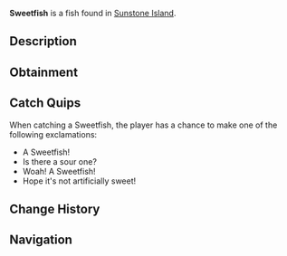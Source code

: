 {{FishInfobox
|image          = Sweetfish.png
|rarity         = Common
|sea            = First Sea
|location       = [[Sunstone Island]]
|sublocation    = 
|sources        = Fish Barrel, Fishing Rod
|radar_location = 
|xp             = 25
|weather        = Clear
|time           = 
|season         = Autumn
|bait           = Worm
|base_weight    = 0.5
|base_value     = 40
|weight_range   = 0.3
|base_chance    = 75
|base_resil     = 85
}}
'''Sweetfish''' is a {{Rarity|Common}} fish found in [[Sunstone Island]].

== Description ==
{{Description|The Sweetfish is known for its delicate sweet flavour, and its golden hue. They are very commonly found in short river-like gap of Sunstone Island.|Bestiary Entry}}

== Obtainment ==
{{Description|Found in the centre gap of Sunstone Island.|Bestiary Hint}}
{{Fish Availability|
Sunstone Island
|top_rods      = 
Leviathan's Fang Rod\198455.23\153363.5;
Trident Rod\193486.51\115360.63;
Free Spirit Rod\191144.81\115189.42;
No-Life Rod\189623.47\165272.03;
Azure Of Lagoon\185816.46\114009.84;
Training Rod\157977.64\157977.64;
Flimsy Rod\129820.34\117966.27;
Resourceful Rod\163621.41\113733.23;
Fast Rod\165418.01\165418.01;
Seraphic Rod\173625.01\164508.76;
Tempest Rod\176587.08\158712.11;
Rod Of The Exalted One\162555.07\134383.41;
Challenger's Rod\171669.61\150576.93;
Verdant Shear Rod\171584.34\140644.91;
Zeus Rod\171287.53\140408.43;
Blazebringer Rod\171207.14\132576.97;
Depthseeker Rod\168378.14\128431.55;
Avalanche Rod\167128.46\115378.62;
Ethereal Prism Rod\166820.81\86978.59;
Rod Of The Forgotten Fang\166544.35\150219.63;
Rod Of The Depths\166174.03\136745.03;
Volcanic Rod\166160.07\116350.16;
Astralhook Rod\165545.54\39234.11;
Steady Rod\82971.13\61528.59
|recommended   = Trident Rod
}}

== Catch Quips ==
When catching a Sweetfish, the player has a chance to make one of the following exclamations:
* A Sweetfish!
* Is there a sour one?
* Woah! A Sweetfish!
* Hope it's not artificially sweet!

== Change History ==
{{Change History|{{subst:Current Version}}}}

== Navigation ==
{{Fish Navbox|Sunstone Island}}